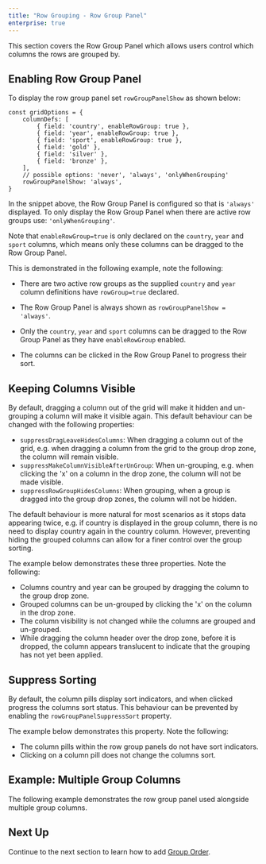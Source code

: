 ```yaml
---
title: "Row Grouping - Row Group Panel"
enterprise: true
---
```

This section covers the Row Group Panel which allows users control which columns the rows are grouped by.   

## Enabling Row Group Panel

To display the row group panel set `rowGroupPanelShow` as shown below:

```
const gridOptions = { 
    columnDefs: [
        { field: 'country', enableRowGroup: true },
        { field: 'year', enableRowGroup: true }, 
        { field: 'sport', enableRowGroup: true },
        { field: 'gold' },
        { field: 'silver' },
        { field: 'bronze' },
    ],
    // possible options: 'never', 'always', 'onlyWhenGrouping'
    rowGroupPanelShow: 'always',
}
```

In the snippet above, the Row Group Panel is configured so that is `'always'` displayed. To only display the Row Group
Panel when there are active row groups use: `'onlyWhenGrouping'`.

Note that `enableRowGroup=true` is only declared on the `country`, `year` and `sport` columns, which means only
these columns can be dragged to the Row Group Panel.

This is demonstrated in the following example, note the following:

- There are two active row groups as the supplied `country` and `year` column definitions have `rowGroup=true` declared.

- The Row Group Panel is always shown as `rowGroupPanelShow = 'always'`.

- Only the `country`, `year` and `sport` columns can be dragged to the Row Group Panel as they have `enableRowGroup` enabled.

- The columns can be clicked in the Row Group Panel to progress their sort.

<GridExampleRunner title='Enabling Row Group Panel' name='row-group-panel' type='generated' options='{ "enterprise": true, "exampleHeight": 540, "modules": ["clientside", "rowgrouping"] }'></GridExampleRunner>

## Keeping Columns Visible

By default, dragging a column out of the grid will make it hidden and un-grouping a column will make it visible again. 
This default behaviour can be changed with the following properties:

- `suppressDragLeaveHidesColumns`: When dragging a column out of the grid, e.g. when dragging a column from the grid to the group drop zone, the column will remain visible.
- `suppressMakeColumnVisibleAfterUnGroup`: When un-grouping, e.g. when clicking the 'x' on a column in the drop zone, the column will not be made visible.
- `suppressRowGroupHidesColumns`: When grouping, when a group is dragged into the group drop zones, the column will not be hidden.

The default behaviour is more natural for most scenarios as it stops data appearing twice, e.g. if country is displayed in the group column,
there is no need to display country again in the country column. However, preventing hiding the grouped columns can allow for a finer control over the group sorting.

The example below demonstrates these three properties. Note the following:

- Columns country and year can be grouped by dragging the column to the group drop zone.
- Grouped columns can be un-grouped by clicking the 'x' on the column in the drop zone.
- The column visibility is not changed while the columns are grouped and un-grouped.
- While dragging the column header over the drop zone, before it is dropped, the column appears translucent to indicate that the grouping has not yet been applied.

<GridExampleRunner title='Keep Columns Visible' name='keep-columns-visible' type='generated' options='{ "enterprise": true, "exampleHeight": 515, "modules": ["clientside", "rowgrouping"] }'></GridExampleRunner>

## Suppress Sorting

By default, the column pills display sort indicators, and when clicked progress the columns sort status. This behaviour can be prevented by enabling the `rowGroupPanelSuppressSort` property.

The example below demonstrates this property. Note the following:

- The column pills within the row group panels do not have sort indicators.
- Clicking on a column pill does not change the columns sort.

<GridExampleRunner title='Prevent Panel Sorting' name='prevent-panel-sorting' type='generated' options='{ "enterprise": true, "exampleHeight": 515, "modules": ["clientside", "rowgrouping"] }'></GridExampleRunner>

## Example: Multiple Group Columns

The following example demonstrates the row group panel used alongside multiple group columns.

<GridExampleRunner title='Multiple Group Columns' name='multiple-group-columns' type='generated' options='{ "enterprise": true, "exampleHeight": 515, "modules": ["clientside", "rowgrouping"] }'></GridExampleRunner>

## Next Up

Continue to the next section to learn how to add [Group Order](../grouping-group-order/).